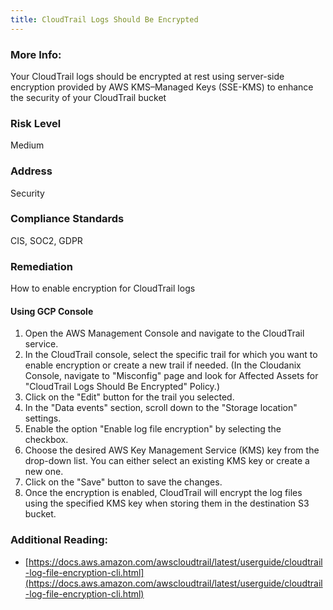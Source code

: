 ```yaml
---
title: CloudTrail Logs Should Be Encrypted
---
```


### More Info:

Your CloudTrail logs should be encrypted at rest using server-side encryption provided by AWS KMS–Managed Keys (SSE-KMS) to enhance the security of your CloudTrail bucket

### Risk Level

Medium

### Address

Security

### Compliance Standards

CIS, SOC2, GDPR

### Remediation

How to enable encryption for CloudTrail logs

#### Using GCP Console

1. Open the AWS Management Console and navigate to the CloudTrail service.
2. In the CloudTrail console, select the specific trail for which you want to enable encryption or create a new trail if needed.
    (In the Cloudanix Console, navigate to "Misconfig" page and look for Affected Assets for "CloudTrail Logs Should Be Encrypted" Policy.)
3. Click on the "Edit" button for the trail you selected.
4. In the "Data events" section, scroll down to the "Storage location" settings.
5. Enable the option "Enable log file encryption" by selecting the checkbox.
6. Choose the desired AWS Key Management Service (KMS) key from the drop-down list. You can either select an existing KMS key or create a new one.
7. Click on the "Save" button to save the changes.
8. Once the encryption is enabled, CloudTrail will encrypt the log files using the specified KMS key when storing them in the destination S3 bucket.

### Additional Reading:

- [https://docs.aws.amazon.com/awscloudtrail/latest/userguide/cloudtrail-log-file-encryption-cli.html](https://docs.aws.amazon.com/awscloudtrail/latest/userguide/cloudtrail-log-file-encryption-cli.html)
